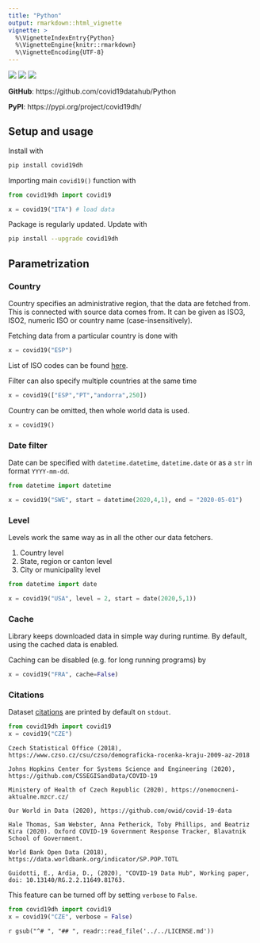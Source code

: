 ```yaml
---
title: "Python"
output: rmarkdown::html_vignette
vignette: >
  %\VignetteIndexEntry{Python}
  %\VignetteEngine{knitr::rmarkdown}
  %\VignetteEncoding{UTF-8}
---
```


[![](https://img.shields.io/pypi/v/covid19dh.svg?color=brightgreen)](https://pypi.org/pypi/covid19dh/) [![](https://img.shields.io/pypi/dm/covid19dh.svg?color=blue)](https://pypi.org/pypi/covid19dh/) [![](https://img.shields.io/badge/doi-10.13140/RG.2.2.11649.81763-orange.svg)](https://www.researchgate.net/publication/340771808_COVID-19_Data_Hub)

__GitHub__: https://github.com/covid19datahub/Python

__PyPI__: https://pypi.org/project/covid19dh/

## Setup and usage

Install with

```python
pip install covid19dh
```

Importing main `covid19()` function with 

```python
from covid19dh import covid19

x = covid19("ITA") # load data
```

Package is regularly updated. Update with

```bash
pip install --upgrade covid19dh
```

## Parametrization

### Country

Country specifies an administrative region, that the data are fetched from.
This is connected with source data comes from. It can be given as
ISO3, ISO2, numeric ISO or country name (case-insensitively). 

Fetching data from a particular country is done with

```python
x = covid19("ESP")
```

List of ISO codes can be found [here](https://github.com/covid19datahub/COVID19/blob/master/inst/extdata/src.csv).

Filter can also specify multiple countries at the same time

```python
x = covid19(["ESP","PT","andorra",250])
```

Country can be omitted, then whole world data is used.

```python
x = covid19()
```

### Date filter

Date can be specified with `datetime.datetime`, `datetime.date`
or as a `str` in format `YYYY-mm-dd`.

```python
from datetime import datetime

x = covid19("SWE", start = datetime(2020,4,1), end = "2020-05-01")
```

### Level

Levels work the same way as in all the other our data fetchers.

1. Country level
2. State, region or canton level
3. City or municipality level

```python
from datetime import date

x = covid19("USA", level = 2, start = date(2020,5,1))
```

### Cache

Library keeps downloaded data in simple way during runtime. By default, using the cached data is enabled.

Caching can be disabled (e.g. for long running programs) by

```python
x = covid19("FRA", cache=False)
```

### Citations

Dataset [citations](https://github.com/covid19datahub/COVID19/blob/master/inst/extdata/src.csv) are printed by default on `stdout`.

``` python
from covid19dh import covid19
x = covid19("CZE") 
```

```
Czech Statistical Office (2018), https://www.czso.cz/csu/czso/demograficka-rocenka-kraju-2009-az-2018

Johns Hopkins Center for Systems Science and Engineering (2020), https://github.com/CSSEGISandData/COVID-19

Ministery of Health of Czech Republic (2020), https://onemocneni-aktualne.mzcr.cz/

Our World in Data (2020), https://github.com/owid/covid-19-data

Hale Thomas, Sam Webster, Anna Petherick, Toby Phillips, and Beatriz Kira (2020). Oxford COVID-19 Government Response Tracker, Blavatnik School of Government.

World Bank Open Data (2018), https://data.worldbank.org/indicator/SP.POP.TOTL

Guidotti, E., Ardia, D., (2020), "COVID-19 Data Hub", Working paper, doi: 10.13140/RG.2.2.11649.81763.
```

This feature can be turned off by setting `verbose` to `False`.

``` python
from covid19dh import covid19
x = covid19("CZE", verbose = False) 
```



`r gsub("^# ", "## ", readr::read_file('../../LICENSE.md'))`
